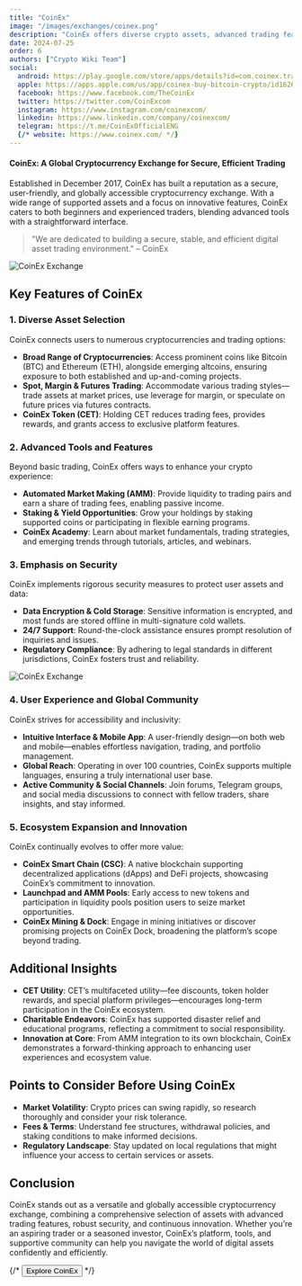 ```yaml
---
title: "CoinEx"
image: "/images/exchanges/coinex.png"
description: "CoinEx offers diverse crypto assets, advanced trading features, and a user-friendly platform for traders of all levels."
date: 2024-07-25
order: 6
authors: ["Crypto Wiki Team"]
social:
  android: https://play.google.com/store/apps/details?id=com.coinex.trade.play
  apple: https://apps.apple.com/us/app/coinex-buy-bitcoin-crypto/id1626447428
  facebook: https://www.facebook.com/TheCoinEx
  twitter: https://twitter.com/CoinExcom
  instagram: https://www.instagram.com/coinexcom/
  linkedin: https://www.linkedin.com/company/coinexcom/
  telegram: https://t.me/CoinExOfficialENG
  {/* website: https://www.coinex.com/ */}
---
```


#### CoinEx: A Global Cryptocurrency Exchange for Secure, Efficient Trading

Established in December 2017, CoinEx has built a reputation as a secure, user-friendly, and globally accessible cryptocurrency exchange. With a wide range of supported assets and a focus on innovative features, CoinEx caters to both beginners and experienced traders, blending advanced tools with a straightforward interface.

> "We are dedicated to building a secure, stable, and efficient digital asset trading environment." – CoinEx

![CoinEx Exchange](/images/exchanges/coinex.png)

## Key Features of CoinEx

### 1. Diverse Asset Selection

CoinEx connects users to numerous cryptocurrencies and trading options:

- **Broad Range of Cryptocurrencies**: Access prominent coins like Bitcoin (BTC) and Ethereum (ETH), alongside emerging altcoins, ensuring exposure to both established and up-and-coming projects.
- **Spot, Margin & Futures Trading**: Accommodate various trading styles—trade assets at market prices, use leverage for margin, or speculate on future prices via futures contracts.
- **CoinEx Token (CET)**: Holding CET reduces trading fees, provides rewards, and grants access to exclusive platform features.

### 2. Advanced Tools and Features

Beyond basic trading, CoinEx offers ways to enhance your crypto experience:

- **Automated Market Making (AMM)**: Provide liquidity to trading pairs and earn a share of trading fees, enabling passive income.
- **Staking & Yield Opportunities**: Grow your holdings by staking supported coins or participating in flexible earning programs.
- **CoinEx Academy**: Learn about market fundamentals, trading strategies, and emerging trends through tutorials, articles, and webinars.

### 3. Emphasis on Security

CoinEx implements rigorous security measures to protect user assets and data:

- **Data Encryption & Cold Storage**: Sensitive information is encrypted, and most funds are stored offline in multi-signature cold wallets.
- **24/7 Support**: Round-the-clock assistance ensures prompt resolution of inquiries and issues.
- **Regulatory Compliance**: By adhering to legal standards in different jurisdictions, CoinEx fosters trust and reliability.

![CoinEx Exchange](/images/posts/coinex-exchange.png)

### 4. User Experience and Global Community

CoinEx strives for accessibility and inclusivity:

- **Intuitive Interface & Mobile App**: A user-friendly design—on both web and mobile—enables effortless navigation, trading, and portfolio management.
- **Global Reach**: Operating in over 100 countries, CoinEx supports multiple languages, ensuring a truly international user base.
- **Active Community & Social Channels**: Join forums, Telegram groups, and social media discussions to connect with fellow traders, share insights, and stay informed.

### 5. Ecosystem Expansion and Innovation

CoinEx continually evolves to offer more value:

- **CoinEx Smart Chain (CSC)**: A native blockchain supporting decentralized applications (dApps) and DeFi projects, showcasing CoinEx’s commitment to innovation.
- **Launchpad and AMM Pools**: Early access to new tokens and participation in liquidity pools position users to seize market opportunities.
- **CoinEx Mining & Dock**: Engage in mining initiatives or discover promising projects on CoinEx Dock, broadening the platform’s scope beyond trading.

## Additional Insights

- **CET Utility**: CET’s multifaceted utility—fee discounts, token holder rewards, and special platform privileges—encourages long-term participation in the CoinEx ecosystem.
- **Charitable Endeavors**: CoinEx has supported disaster relief and educational programs, reflecting a commitment to social responsibility.
- **Innovation at Core**: From AMM integration to its own blockchain, CoinEx demonstrates a forward-thinking approach to enhancing user experiences and ecosystem value.

## Points to Consider Before Using CoinEx

- **Market Volatility**: Crypto prices can swing rapidly, so research thoroughly and consider your risk tolerance.
- **Fees & Terms**: Understand fee structures, withdrawal policies, and staking conditions to make informed decisions.
- **Regulatory Landscape**: Stay updated on local regulations that might influence your access to certain services or assets.

## Conclusion

CoinEx stands out as a versatile and globally accessible cryptocurrency exchange, combining a comprehensive selection of assets with advanced trading features, robust security, and continuous innovation. Whether you’re an aspiring trader or a seasoned investor, CoinEx’s platform, tools, and supportive community can help you navigate the world of digital assets confidently and efficiently.

{/* <Button href="https://www.coinex.com/">Explore CoinEx</Button> */}
